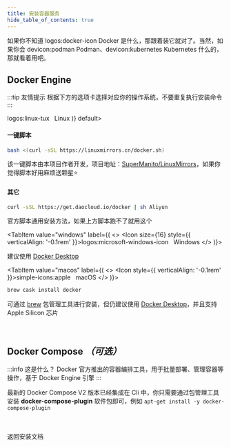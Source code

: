 ```yaml
---
title: 安装容器服务
hide_table_of_contents: true
---
```


如果你不知道 <Icon>logos\:docker-icon</Icon> Docker 是什么，那跟着装它就对了。当然，如果你会 <Icon>devicon\:podman</Icon> Podman、<Icon height={16}>devicon\:kubernetes</Icon> Kubernetes 什么的，那就看着用吧。

## Docker Engine

:::tip 友情提示
根据下方的选项卡选择对应你的操作系统，不要重复执行安装命令
:::

<Tabs groupId="operating-systems">
  <TabItem value="linux" label={(
    <>
    <Icon size={18} style={{ verticalAlign: '-0.1rem' }}>logos:linux-tux</Icon>
    &nbsp;
    Linux
    </>
  )} default>

  #### 一键脚本

  ```bash
  bash <(curl -sSL https://linuxmirrors.cn/docker.sh)
  ```

  该一键脚本由本项目作者开发，项目地址：[SuperManito/LinuxMirrors](https://github.com/SuperManito/LinuxMirrors)，如果你觉得脚本好用麻烦送颗星⭐

  #### 其它

  ```bash
  curl -sSL https://get.daocloud.io/docker | sh Aliyun
  ```

  官方脚本通用安装方法，如果上方脚本跑不了就用这个

  </TabItem>

  <TabItem value="windows" label={(
    <>
    <Icon size={16} style={{ verticalAlign: '-0.1rem' }}>logos:microsoft-windows-icon</Icon>
    &nbsp;
    Windows
    </>
  )}>

  建议使用 [Docker Desktop](https://docs.docker.com/desktop/windows/install)

  </TabItem>

  <TabItem value="macos" label={(
    <>
    <Icon style={{ verticalAlign: '-0.1rem' }}>simple-icons:apple</Icon>
    &nbsp;
    macOS
    </>
  )}>

  ```bash
  brew cask install docker
  ```

  可通过 [brew](https://github.com/Homebrew/brew) 包管理工具进行安装，但仍建议使用 [Docker Desktop](https://docs.docker.com/desktop/mac/install)，并且支持 Apple Silicon 芯片

  </TabItem>
</Tabs>

ㅤ

## Docker Compose _（可选）_

:::info 这是什么？
Docker 官方推出的容器编排工具，用于批量部署、管理容器等操作，基于 Docker Engine 引擎
:::

最新的 Docker Compose V2 版本已经集成在 Cli 中，你只需要通过包管理工具安装 **docker-compose-plugin** 软件包即可，例如 `apt-get install -y docker-compose-plugin`

ㅤ

<Link className="button button--lg button--primary button--outline button--block" to="/docs/start/install">返回安装文档</Link>
